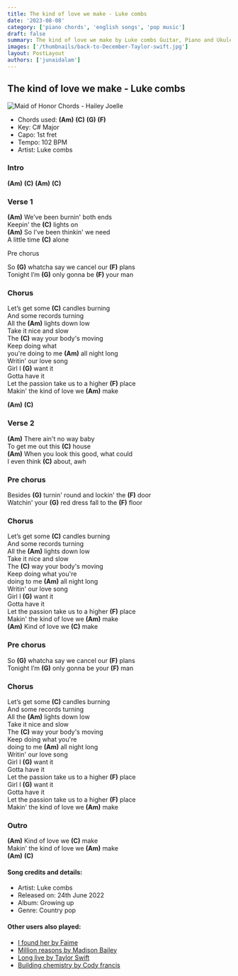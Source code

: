 ```yaml
---
title: The kind of love we make - Luke combs
date: '2023-08-08'
category: ['piano chords', 'english songs', 'pop music']
draft: false
summary: The kind of love we make by Luke combs Guitar, Piano and Ukulele chords, Chords used - (Am) (C) (G) (F) , Capo - 1st fret , Key - C# Major.
images: ['/thumbnails/back-to-December-Taylor-swift.jpg'] 
layout: PostLayout
authors: ['junaidalam']
---
```


## The kind of love we make - Luke combs

![Maid of Honor Chords - Hailey Joelle](/thumbnails/back-to-December-Taylor-swift.jpg)

- Chords used: **(Am)** **(C)** **(G)** **(F)**
- Key: C# Major
- Capo: 1st fret
- Tempo: 102 BPM
- Artist: Luke combs

### Intro

**(Am)** **(C)** **(Am)** **(C)**

### Verse 1

**(Am)** We’ve been burnin' both ends\
Keepin' the **(C)** lights on\
**(Am)** So I’ve been thinkin' we need\
A little time **(C)** alone

Pre chorus

So **(G)** whatcha say we cancel our **(F)** plans\
Tonight I’m **(G)** only gonna be **(F)** your man

### Chorus

Let’s get some **(C)** candles burning\
And some records turning\
All the **(Am)** lights down low\
Take it nice and slow\
The **(C)** way your body's moving\
Keep doing what\
you're doing to me **(Am)** all night long\
Writin' our love song\
Girl I **(G)** want it\
Gotta have it\
Let the passion take us to a higher **(F)** place\
Makin' the kind of love we **(Am)** make

**(Am)** **(C)**

### Verse 2

**(Am)** There ain't no way baby\
To get me out this **(C)** house\
**(Am)** When you look this good, what could\
I even think **(C)** about, awh

### Pre chorus

Besides **(G)** turnin' round and lockin' the **(F)** door\
Watchin' your **(G)** red dress fall to the **(F)** floor

### Chorus

Let’s get some **(C)** candles burning\
And some records turning\
All the **(Am)** lights down low\
Take it nice and slow\
The **(C)** way your body's moving\
Keep doing what you're\
doing to me **(Am)** all night long\
Writin' our love song\
Girl I **(G)** want it\
Gotta have it\
Let the passion take us to a higher **(F)** place\
Makin' the kind of love we **(Am)** make\
**(Am)** Kind of love we **(C)** make

### Pre chorus

So **(G)** whatcha say we cancel our **(F)** plans\
Tonight I’m **(G)** only gonna be your **(F)** man

### Chorus

Let’s get some **(C)** candles burning\
And some records turning\
All the **(Am)** lights down low\
Take it nice and slow\
The **(C)** way your body's moving\
Keep doing what you're\
doing to me **(Am)** all night long\
Writin' our love song\
Girl I **(G)** want it\
Gotta have it\
Let the passion take us to a higher **(F)** place\
Girl I **(G)** want it\
Gotta have it\
Let the passion take us to a higher **(F)** place\
Makin' the kind of love we **(Am)** make

### Outro

**(Am)** Kind of love we **(C)** make\
Makin' the kind of love we **(Am)** make\
**(Am)** **(C)**

#### Song credits and details:

- Artist: Luke combs
- Released on: 24th June 2022
- Album: Growing up
- Genre: Country pop

#### Other users also played:

- [I found her by Faime](https://www.chordsco.com/chords/i-found-her-guitar-chords-faime)
- [Million reasons by Madison Bailey](https://www.chordsco.com/chords/million-reasons-guitar-chords-madilyn-bailey)
- [Long live by Taylor Swift](https://www.chordsco.com/chords/Long-live-guitar-chords-by-taylor-swift)
- [Building chemistry by Cody francis](https://www.chordsco.com/chords/building-chemistry-guitar-chords-by-cody-francis)
